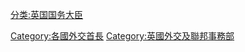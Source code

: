 [[分类:英国国务大臣|分类:英国国务大臣]]
[[Category:各國外交首長|Category:各國外交首長]]
[[Category:英國外交及聯邦事務部|Category:英國外交及聯邦事務部]]